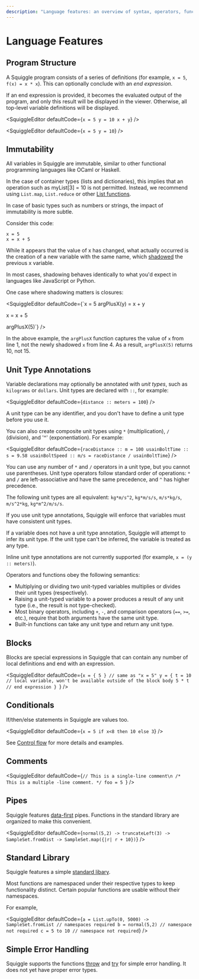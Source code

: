 ```yaml
---
description: "Language features: an overview of syntax, operators, functions, and more"
---
```




# Language Features

## Program Structure

A Squiggle program consists of a series of definitions (for example, `x = 5`, `f(x) = x * x`). This can optionally conclude with an *end expression*.

If an end expression is provided, it becomes the evaluated output of the program, and only this result will be displayed in the viewer. Otherwise, all top-level variable definitions will be displayed.

<SquiggleEditor
  defaultCode={`x = 5
y = 10
x + y`}
/>

<SquiggleEditor
  defaultCode={`x = 5
y = 10`}
/>

## Immutability

All variables in Squiggle are immutable, similar to other functional programming languages like OCaml or Haskell.

In the case of container types (lists and dictionaries), this implies that an operation such as myList[3] = 10 is not permitted. Instead, we recommend using `List.map`, `List.reduce` or other [List functions](/docs/Api/List).

In case of basic types such as numbers or strings, the impact of immutability is more subtle.

Consider this code:

```squiggle
x = 5
x = x + 5
```

While it appears that the value of x has changed, what actually occurred is the creation of a new variable with the same name, which [shadowed](https://en.wikipedia.org/wiki/Variable_shadowing) the previous x variable.

In most cases, shadowing behaves identically to what you'd expect in languages like JavaScript or Python.

One case where shadowing matters is closures:

<SquiggleEditor
  defaultCode={`x = 5
argPlusX(y) = x + y

x = x + 5

argPlusX(5)`}
/>

In the above example, the `argPlusX` function captures the value of `x` from line 1, not the newly shadowed `x` from line 4. As a result, `argPlusX(5)` returns 10, not 15.

## Unit Type Annotations

Variable declarations may optionally be annotated with *unit types*, such as `kilograms` or `dollars`. Unit types are declared with `::`, for example:

<SquiggleEditor
  defaultCode={`distance :: meters = 100`}
/>

A unit type can be any identifier, and you don't have to define a unit type before you use it.

You can also create composite unit types using `*` (multiplication), `/` (division), and '^' (exponentiation). For example:

<SquiggleEditor
  defaultCode={`raceDistance :: m = 100
usainBoltTime :: s = 9.58
usainBoltSpeed :: m/s = raceDistance / usainBoltTime`}
/>

You can use any number of `*` and `/` operators in a unit type, but you cannot use parentheses. Unit type operators follow standard order of operations: `*` and `/` are left-associative and have the same precedence, and `^` has higher precedence.

The following unit types are all equivalent: `kg*m/s^2`, `kg*m/s/s`, `m/s*kg/s`, `m/s^2*kg`, `kg*m^2/m/s/s`.

If you use unit type annotations, Squiggle will enforce that variables must have consistent unit types.

If a variable does not have a unit type annotation, Squiggle will attempt to infer its unit type. If the unit type can't be inferred, the variable is treated as any type.

Inline unit type annotations are not currently supported (for example, `x = (y :: meters)`).

Operators and functions obey the following semantics:

- Multiplying or dividing two unit-typed variables multiplies or divides their unit types (respectively).
- Raising a unit-typed variable to a power produces a result of any unit type (i.e., the result is not type-checked).
- Most binary operators, including `+`, `-`, and comparison operators (`==`, `>=`, etc.), require that both arguments have the same unit type.
- Built-in functions can take any unit type and return any unit type.

## Blocks

Blocks are special expressions in Squiggle that can contain any number of local definitions and end with an expression.

<SquiggleEditor
defaultCode={`x = { 5 } // same as "x = 5"
y = {
  t = 10 // local variable, won't be available outside of the block body
  5 * t // end expression
}
`} />

## Conditionals

If/then/else statements in Squiggle are values too.

<SquiggleEditor
  defaultCode={`x = 5
if x<8 then 10 else 3`}
/>

See [Control flow](/docs/Guides/ControlFlow) for more details and examples.

## Comments

<SquiggleEditor
  defaultCode={`// This is a single-line comment\n
/*
This is a multiple
-line comment.
*/
foo = 5
`}
/>

## Pipes

Squiggle features [data-first](https://www.javierchavarri.com/data-first-and-data-last-a-comparison/) pipes. Functions in the standard library are organized to make this convenient.

<SquiggleEditor
  defaultCode={`normal(5,2) -> truncateLeft(3) -> SampleSet.fromDist -> SampleSet.map({|r| r + 10})`}
/>

## Standard Library

Squiggle features a simple [standard libary](/docs/Api/Dist).

Most functions are namespaced under their respective types to keep functionality distinct. Certain popular functions are usable without their namespaces.

For example,

<SquiggleEditor
  defaultCode={`a = List.upTo(0, 5000) -> SampleSet.fromList // namespaces required
b = normal(5,2) // namespace not required
c = 5 to 10 // namespace not required`}
/>

## Simple Error Handling

Squiggle supports the functions [throw](/docs/Api/Common#throw) and [try](/docs/Api/Common#try) for simple error handling. It does not yet have proper error types.
